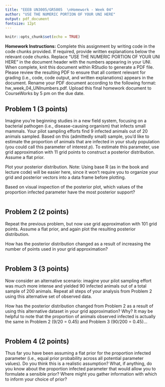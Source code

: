 ```yaml
---
title: "EEEB UN3005/GR5005  \nHomework - Week 04"
author: "USE THE NUMERIC PORTION OF YOUR UNI HERE"
output: pdf_document
fontsize: 12pt
---
```


```r

knitr::opts_chunk$set(echo = TRUE)
```


**Homework Instructions:** Complete this assignment by writing code in the code chunks provided. If required, provide written explanations below the relevant code chunks. Replace "USE THE NUMERIC PORTION OF YOUR UNI HERE" in the document header with the numbers appearing in your UNI. When complete, knit this document within RStudio to generate a PDF file. Please review the resulting PDF to ensure that all content relevant for grading (i.e., code, code output, and written explanations) appears in the document. Rename your PDF document according to the following format: hw_week_04_UNInumbers.pdf. Upload this final homework document to CourseWorks by 5 pm on the due date.


## Problem 1 (3 points)

Imagine you're beginning studies in a new field system, focusing on a bacterial pathogen (i.e., disease-causing organism) that infects small mammals. Your pilot sampling efforts find 9 infected animals out of 20 animals sampled. Based on this (admittedly small) sample, you'd like to estimate the proportion of animals that are infected in your study population (you could call this parameter of interest *p*). To estimate this parameter, use grid approximation with 11 grid points to construct a posterior distribution. Assume a flat prior.

Plot your posterior distribution. Note: Using base R (as in the book and lecture code) will be easier here, since it won't require you to organize your grid and posterior vectors into a data frame before plotting.

Based on visual inspection of the posterior plot, which values of the proportion infected parameter have the most posterior support?

```r

```


## Problem 2 (2 points)

Repeat the previous problem, but now use grid approximation with 101 grid points. Assume a flat prior, and again plot the resulting posterior distribution.

How has the posterior distribution changed as a result of increasing the number of points used in your grid approximation?

```r

```


## Problem 3 (3 points)

Now consider an alternative scenario: imagine your pilot sampling effort was much more intense and yielded 90 infected animals out of a total sample of 200 animals. Repeat all steps of your analysis from Problem 2 using this alternative set of observed data.

How has the posterior distribution changed from Problem 2 as a result of using this alternative dataset in your grid approximation? Why? It may be helpful to note that the proportion of animals observed infected is actually the same in Problem 2 (9/20 = 0.45) and Problem 3 (90/200 = 0.45)...

```r

```


## Problem 4 (2 points)

Thus far you have been assuming a flat prior for the proportion infected parameter (i.e., equal prior probability across all potential parameter values). Do you think this is a realistic assumption? What, if anything, do you know about the proportion infected parameter that would allow you to formulate a sensible prior? Where might you gather information with which to inform your choice of prior?
